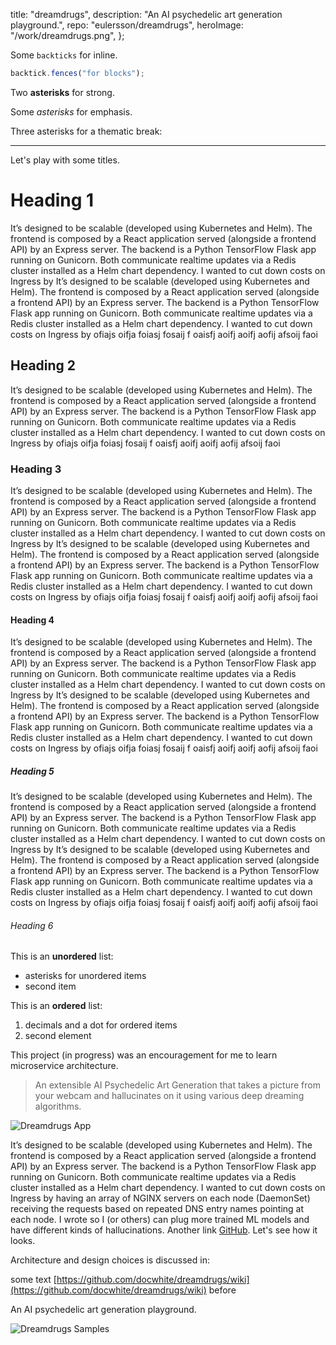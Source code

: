   title: "dreamdrugs",
  description: "An AI psychedelic art generation playground.",
  repo: "eulersson/dreamdrugs",
  heroImage: "/work/dreamdrugs.png",
};

Some `backticks` for inline.

```javascript
backtick.fences("for blocks");
```

Two **asterisks** for strong.

Some _asterisks_ for emphasis.

Three asterisks for a thematic break:

---

Let's play with some titles.

# Heading 1

It’s designed to be scalable (developed using Kubernetes and
Helm). The frontend is composed by a React application served (alongside a
frontend API) by an Express server. The backend is a Python TensorFlow Flask
app running on Gunicorn. Both communicate realtime updates via a Redis cluster
installed as a Helm chart dependency. I wanted to cut down costs on Ingress by
It’s designed to be scalable (developed using Kubernetes and
Helm). The frontend is composed by a React application served (alongside a
frontend API) by an Express server. The backend is a Python TensorFlow Flask
app running on Gunicorn. Both communicate realtime updates via a Redis cluster
installed as a Helm chart dependency. I wanted to cut down costs on Ingress by
ofiajs oifja foiasj fosaij f oaisfj aoifj aoifj aofij afsoij faoi

## Heading 2

It’s designed to be scalable (developed using Kubernetes and
Helm). The frontend is composed by a React application served (alongside a
frontend API) by an Express server. The backend is a Python TensorFlow Flask
app running on Gunicorn. Both communicate realtime updates via a Redis cluster
installed as a Helm chart dependency. I wanted to cut down costs on Ingress by
ofiajs oifja foiasj fosaij f oaisfj aoifj aoifj aofij afsoij faoi

### Heading 3

It’s designed to be scalable (developed using Kubernetes and
Helm). The frontend is composed by a React application served (alongside a
frontend API) by an Express server. The backend is a Python TensorFlow Flask
app running on Gunicorn. Both communicate realtime updates via a Redis cluster
installed as a Helm chart dependency. I wanted to cut down costs on Ingress by
It’s designed to be scalable (developed using Kubernetes and
Helm). The frontend is composed by a React application served (alongside a
frontend API) by an Express server. The backend is a Python TensorFlow Flask
app running on Gunicorn. Both communicate realtime updates via a Redis cluster
installed as a Helm chart dependency. I wanted to cut down costs on Ingress by
ofiajs oifja foiasj fosaij f oaisfj aoifj aoifj aofij afsoij faoi

#### Heading 4

It’s designed to be scalable (developed using Kubernetes and
Helm). The frontend is composed by a React application served (alongside a
frontend API) by an Express server. The backend is a Python TensorFlow Flask
app running on Gunicorn. Both communicate realtime updates via a Redis cluster
installed as a Helm chart dependency. I wanted to cut down costs on Ingress by
It’s designed to be scalable (developed using Kubernetes and
Helm). The frontend is composed by a React application served (alongside a
frontend API) by an Express server. The backend is a Python TensorFlow Flask
app running on Gunicorn. Both communicate realtime updates via a Redis cluster
installed as a Helm chart dependency. I wanted to cut down costs on Ingress by
ofiajs oifja foiasj fosaij f oaisfj aoifj aoifj aofij afsoij faoi

##### Heading 5

It’s designed to be scalable (developed using Kubernetes and
Helm). The frontend is composed by a React application served (alongside a
frontend API) by an Express server. The backend is a Python TensorFlow Flask
app running on Gunicorn. Both communicate realtime updates via a Redis cluster
installed as a Helm chart dependency. I wanted to cut down costs on Ingress by
It’s designed to be scalable (developed using Kubernetes and
Helm). The frontend is composed by a React application served (alongside a
frontend API) by an Express server. The backend is a Python TensorFlow Flask
app running on Gunicorn. Both communicate realtime updates via a Redis cluster
installed as a Helm chart dependency. I wanted to cut down costs on Ingress by
ofiajs oifja foiasj fosaij f oaisfj aoifj aoifj aofij afsoij faoi

###### Heading 6

This is an **unordered** list:

- asterisks for unordered items
- second item

This is an **ordered** list:

1. decimals and a dot for ordered items
2. second element

This project (in progress) was an encouragement for me to learn microservice
architecture.

> An extensible AI Psychedelic Art Generation that takes a picture from your
> webcam and hallucinates on it using various deep dreaming algorithms.

![Dreamdrugs App](/work/dreamdrugs/app.png)

It’s designed to be scalable (developed using Kubernetes and
Helm). The frontend is composed by a React application served (alongside a
frontend API) by an Express server. The backend is a Python TensorFlow Flask
app running on Gunicorn. Both communicate realtime updates via a Redis cluster
installed as a Helm chart dependency. I wanted to cut down costs on Ingress by
having an array of NGINX servers on each node (DaemonSet) receiving the
requests based on repeated DNS entry names pointing at each node. I wrote so I
(or others) can plug more trained ML models and have different kinds of
hallucinations. Another link [GitHub](https://github.com/). Let's see how it looks.

Architecture and design choices is discussed in:

some text [https://github.com/docwhite/dreamdrugs/wiki](https://github.com/docwhite/dreamdrugs/wiki) before

An AI psychedelic art generation playground.

![Dreamdrugs Samples](/work/dreamdrugs/samples.jpg)
